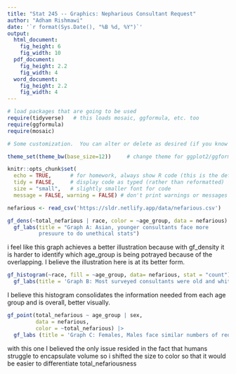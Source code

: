 ```yaml
---
title: "Stat 245 -- Graphics: Nepharious Consultant Request"
author: "Adham Rishmawi"
date: '`r format(Sys.Date(), "%B %d, %Y")`'
output: 
  html_document:
    fig_height: 6
    fig_width: 10
  pdf_document:
    fig_height: 2.2
    fig_width: 4
  word_document:
    fig_height: 2.2
    fig_width: 4
---
```


```r
# load packages that are going to be used
require(tidyverse)   # this loads mosaic, ggformula, etc. too
require(ggformula)
require(mosaic)

# Some customization.  You can alter or delete as desired (if you know what you are doing).

theme_set(theme_bw(base_size=12))     # change theme for ggplot2/ggformula

knitr::opts_chunk$set(
  echo = TRUE,      # for homework, always show R code (this is the default)
  tidy = FALSE,     # display code as typed (rather than reformatted)
  size = "small",   # slightly smaller font for code
  message = FALSE, warning = FALSE) # don't print warnings or messages in compiled document. So you MUST check them in RStudio!
```


```r
nefarious <- read_csv('https://sldr.netlify.app/data/nefarious.csv')
```

```r
gf_dens(~total_nefarious | race, color = ~age_group, data = nefarious)|>
  gf_labs(title = "Graph A: Asian, younger consultants face more
          presuure to do unethical stats")
```
i feel like this graph achieves a better illustration because with gf_density it is harder to identify which age_group is being potrayed because of the overlapping. I believe the illustration here is at its better form.



```r
gf_histogram(~race, fill = ~age_group, data= nefarious, stat = "count") |>
  gf_labs(title = 'Graph B: Most surveyed consultants were old and white')
```

I believe this histogram consolidates the information needed from each age group and is overall, better visually.


```r
gf_point(total_nefarious ~ age_group | sex, 
         data = nefarious,
         color = ~total_nefarious) |>
  gf_labs (title = 'Graph C: Females, Males face similar numbers of requests but younger consultants face more')
```

with this one I believed the only issue resided in the fact that humans struggle to encapsulate volume so i shifted the size to color so that it would be easier to differentiate total_nefariousness


  